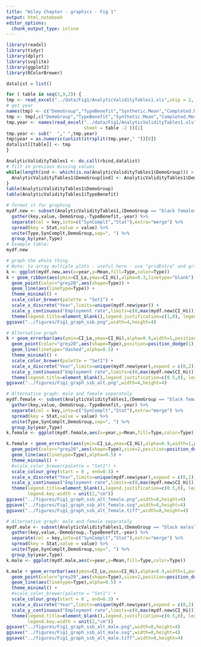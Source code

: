 ```yaml
---
title: "Wiley Chapter - graphics - Fig 1"
output: html_notebook
editor_options: 
  chunk_output_type: inline
---
```



```r
library(readxl)
library(tidyr)
library(dplyr)
library(svglite)
library(ggplot2)
library(RColorBrewer)
```
```r
datalist = list()

for ( table in seq(3,9,2)) {
tmp <- read_excel("../data/Fig1/AnalyticValidityTables1.xls",skip = 2, sheet = table-2)
# get year
names(tmp) <- c("DemoGroup","TypeBenefit","Synthetic.Mean","Completed.Mean","Synthetic.CI_Lo","Synthetic.CI_Hi","Completed.CI_Lo","Completed.CI_Hi","DF.Not.Exist","Variance.Synthetic","Variance.Completed")
tmp <- tmp[,c("DemoGroup","TypeBenefit","Synthetic.Mean","Completed.Mean","Synthetic.CI_Lo","Synthetic.CI_Hi","Completed.CI_Lo","Completed.CI_Hi")]
tmp.year <- names(read_excel("../data/Fig1/AnalyticValidityTables1.xls",n_max = 1, 
                             sheet = table -2 ))[1]
tmp.year <- sub("  "," ",tmp.year)
tmp$year = as.numeric(unlist(strsplit(tmp.year," "))[8])
datalist[[table]] <- tmp
}

AnalyticValidityTables1 <- do.call(rbind,datalist)
# fill in previous missing values 
while(length(ind <- which(is.na(AnalyticValidityTables1$DemoGroup))) > 0){
  AnalyticValidityTables1$DemoGroup[ind] <- AnalyticValidityTables1$DemoGroup[ind -1]
}
table(AnalyticValidityTables1$DemoGroup)
table(AnalyticValidityTables1$TypeBenefit)
```

```r
# format it for graphing
mydf.new <- subset(AnalyticValidityTables1,(DemoGroup == "black females" | DemoGroup == "black males" ) & TypeBenefit=="own retirement") %>%
  gather(key,value,-DemoGroup,-TypeBenefit,-year) %>%
  separate(col = key,into=c("SynComplt","Stat"),extra="merge") %>%
  spread(key = Stat,value = value) %>%
  unite(Type,SynComplt,DemoGroup,sep=", ") %>%
  group_by(year,Type)
# Example table:
mydf.new
```
```r
# graph the whole thing
# Note: to array multiple plots - useful here - use "gridExtra" and grid.arrange()
k <- ggplot(mydf.new,aes(x=year,y=Mean,fill=Type,color=Type))
k + geom_ribbon(aes(ymin=CI_Lo,ymax=CI_Hi),alpha=0.3,linetype="blank") +
  geom_point(color="grey20",aes(shape=Type)) +
  geom_line(aes(linetype=Type)) +
  theme_minimal() +
  scale_color_brewer(palette = "Set1") +
  scale_x_discrete("Year",limits=unique(mydf.new$year)) +
  scale_y_continuous("Employment rate",limits=c(0,max(mydf.new$CI_Hi))) +
  theme(legend.title=element_blank(),legend.justification=c(1,0), legend.position=c(0.5,0.2))
ggsave("../figures/Fig1_graph_ssb.png",width=4,height=4)
```

```r
# Alternative graph
k + geom_errorbar(aes(ymin=CI_Lo,ymax=CI_Hi),alpha=0.9,width=1,position=position_dodge(1))  +
  geom_point(color="grey20",aes(shape=Type),position=position_dodge(1)) +
  geom_line(linetype="dashed",alpha=0.5) +
  theme_minimal() +
  scale_color_brewer(palette = "Set1") +
  scale_x_discrete("Year",limits=unique(mydf.new$year),expand = c(0,2)) +
  scale_y_continuous("Employment rate",limits=c(0,max(mydf.new$CI_Hi))) + 
  theme(legend.title=element_blank(),legend.justification=c(0.5,0), legend.position=c(0.5,0.2))
ggsave("../figures/Fig1_graph_ssb_alt.png",width=4,height=4)
```

```r
# Alternative graph: male and female separately
mydf.female <- subset(AnalyticValidityTables1,(DemoGroup == "black females" ) & TypeBenefit=="own retirement") %>%
  gather(key,value,-DemoGroup,-TypeBenefit,-year) %>%
  separate(col = key,into=c("SynComplt","Stat"),extra="merge") %>%
  spread(key = Stat,value = value) %>%
  unite(Type,SynComplt,DemoGroup,sep=", ") %>%
  group_by(year,Type)
k.female <- ggplot(mydf.female,aes(x=year,y=Mean,fill=Type,color=Type))

k.female + geom_errorbar(aes(ymin=CI_Lo,ymax=CI_Hi),alpha=0.9,width=1,position=position_dodge(1))  +
  geom_point(color="grey20",aes(shape=Type),size=2,position=position_dodge(0.9)) +
  geom_line(aes(linetype=Type),alpha=0.5) +
  theme_minimal() +
  #scale_color_brewer(palette = "Set1") +
  scale_colour_grey(start = 0 , end=0.3) +
  scale_x_discrete("Year",limits=unique(mydf.new$year),expand = c(0,2)) +
  scale_y_continuous("Employment rate",limits=c(0,max(mydf.new$CI_Hi))) + 
  theme(legend.title=element_blank(),legend.justification=c(0.5,0), legend.position=c(0.3,0.2),
        legend.key.width = unit(2,"cm"))
ggsave("../figures/Fig1_graph_ssb_alt_female.png",width=8,height=4)
ggsave("../figures/Fig1_graph_ssb_alt_female.svg",width=8,height=4)
ggsave("../figures/Fig1_graph_ssb_alt_female.tiff",width=8,height=4)
```

```r
# Alternative graph: male and female separately
mydf.male <- subset(AnalyticValidityTables1,(DemoGroup == "black males" ) & TypeBenefit=="own retirement") %>%
  gather(key,value,-DemoGroup,-TypeBenefit,-year) %>%
  separate(col = key,into=c("SynComplt","Stat"),extra="merge") %>%
  spread(key = Stat,value = value) %>%
  unite(Type,SynComplt,DemoGroup,sep=", ") %>%
  group_by(year,Type)
k.male <- ggplot(mydf.male,aes(x=year,y=Mean,fill=Type,color=Type))

k.male + geom_errorbar(aes(ymin=CI_Lo,ymax=CI_Hi),alpha=0.9,width=1,position=position_dodge(1))  +
  geom_point(color="grey20",aes(shape=Type),size=2,position=position_dodge(0.9)) +
  geom_line(aes(linetype=Type),alpha=0.5) +
  theme_minimal() +
  #scale_color_brewer(palette = "Set1") +
  scale_colour_grey(start = 0 , end=0.3) +
  scale_x_discrete("Year",limits=unique(mydf.new$year),expand = c(0,2)) +
  scale_y_continuous("Employment rate",limits=c(0,max(mydf.new$CI_Hi))) + 
  theme(legend.title=element_blank(),legend.justification=c(0.5,0), legend.position=c(0.3,0.2),
        legend.key.width = unit(2,"cm"))
ggsave("../figures/Fig1_graph_ssb_alt_male.png",width=8,height=4)
ggsave("../figures/Fig1_graph_ssb_alt_male.svg",width=8,height=4)
ggsave("../figures/Fig1_graph_ssb_alt_male.tiff",width=8,height=4)
```
